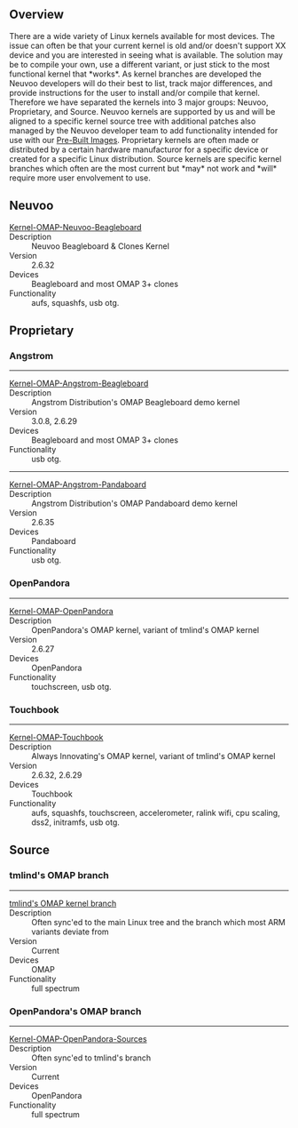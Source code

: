 == Overview ==
There are a wide variety of Linux kernels available for most devices.  The issue can often be that your current kernel is old and/or doesn't support XX device and you are interested in seeing what is available.  The solution may be to compile your own, use a different variant, or just stick to the most functional kernel that *works*.  As kernel branches are developed the Neuvoo developers will do their best to list, track major differences, and provide instructions for the user to install and/or compile that kernel.  Therefore we have separated the kernels into 3 major groups: Neuvoo, Proprietary, and Source.  Neuvoo kernels are supported by us and will be aligned to a specific kernel source tree with additional patches also managed by the Neuvoo developer team to add functionality intended for use with our [[Pre-Built Images]].  Proprietary kernels are often made or distributed by a certain hardware manufacturor for a specific device or created for a specific Linux distribution.  Source kernels are specific kernel branches which often are the most current but *may* not work and *will* require more user envolvement to use.

== Neuvoo ==
; [[Kernel-OMAP-Neuvoo-Beagleboard]]
; Description
: Neuvoo Beagleboard & Clones Kernel
; Version
: 2.6.32
; Devices
: Beagleboard and most OMAP 3+ clones
; Functionality
: aufs, squashfs, usb otg.

== Proprietary ==
=== Angstrom ===
----
; [[Kernel-OMAP-Angstrom-Beagleboard]]
; Description
: Angstrom Distribution's OMAP Beagleboard demo kernel
; Version
: 3.0.8, 2.6.29
; Devices
: Beagleboard and most OMAP 3+ clones
; Functionality
: usb otg.

----
; [[Kernel-OMAP-Angstrom-Pandaboard]]
; Description
: Angstrom Distribution's OMAP Pandaboard demo kernel
; Version
: 2.6.35
; Devices
: Pandaboard
; Functionality
: usb otg.

=== OpenPandora ===
----
; [[Kernel-OMAP-OpenPandora]]
; Description
: OpenPandora's OMAP kernel, variant of tmlind's OMAP kernel
; Version
: 2.6.27
; Devices
: OpenPandora
; Functionality
: touchscreen, usb otg.

=== Touchbook ===
----
; [[Kernel-OMAP-Touchbook]]
; Description
: Always Innovating's OMAP kernel, variant of tmlind's OMAP kernel
; Version
: 2.6.32, 2.6.29
; Devices
: Touchbook
; Functionality
: aufs, squashfs, touchscreen, accelerometer, ralink wifi, cpu scaling, dss2, initramfs, usb otg.

== Source ==

=== tmlind's OMAP branch ===
----
; [[Kernel-OMAP-tmlind|tmlind's OMAP kernel branch]]
; Description
: Often sync'ed to the main Linux tree and the branch which most ARM variants deviate from
; Version
: Current
; Devices
: OMAP
; Functionality
: full spectrum

=== OpenPandora's OMAP branch ===
----
; [[Kernel-OMAP-OpenPandora-Sources]]
; Description
: Often sync'ed to tmlind's branch
; Version
: Current
; Devices
: OpenPandora
; Functionality
: full spectrum
